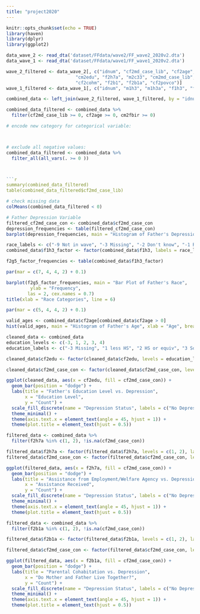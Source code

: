 ```yaml
---
title: "project2020"
---
```


```r
knitr::opts_chunk$set(echo = TRUE)
library(haven)
library(dplyr)
library(ggplot2)
```
```r
data_wave_2 <- read_dta('dataset/FFdata/wave2/FF_wave2_2020v2.dta')
data_wave_1 <- read_dta('dataset/FFdata/wave1/FF_wave1_2020v2.dta')
```

```r

wave_2_filtered <- data_wave_2[, c("idnum", "cf2md_case_lib", "cf2age", "cm2fbir", "cf2edu", 
                          "cm2edu", "f2h7a", "m2c33", "cm2md_case_lib", "cf2marm", 
                          "cf2cohm", "f2b1", "f2b1a", "cf2povco")]
wave_1_filtered <- data_wave_1[, c("idnum", "m1h3", "m1h3a", "f1h3", "f1h3a")]

combined_data <- left_join(wave_2_filtered, wave_1_filtered, by = "idnum") 

combined_data_filtered <- combined_data %>%
  filter(cf2md_case_lib >= 0, cf2age >= 0, cm2fbir >= 0)

# encode new category for categorical variable:



# exclude all negative values:
combined_data_filtered <- combined_data %>%
  filter_all(all_vars(. >= 0 ))



```r
summary(combined_data_filtered)
table(combined_data_filtered$cf2md_case_lib)
```


```r
# check missing data
colMeans(combined_data_filtered < 0)
```

```r
# Father Depression Variable
filtered_cf2md_case_con <- combined_data$cf2md_case_con
depression_frequencies <- table(filtered_cf2md_case_con)
barplot(depression_frequencies, main = "Histogram of Father's Depression", xlab = "Depression", ylab = "Frequency", names.arg = c(0, 1), ylim = c(0, max(depression_frequencies)))
```

```r
race_labels <- c("-9 Not in wave", "-3 Missing", "-2 Don't know", "-1 Refuse", "1 White", "2 Blck", "3 Asian", "4 AmInd", "5 Other") 
combined_data$f1h3_factor <- factor(combined_data$f1h3, labels = race_labels)

f2g5_factor_frequencies <- table(combined_data$f1h3_factor)

par(mar = c(7, 4, 4, 2) + 0.1)

barplot(f2g5_factor_frequencies, main = "Bar Plot of Father's Race", 
         ylab = "Frequency", 
        las = 2, cex.names = 0.7)
title(xlab = "Race Categories", line = 6)

par(mar = c(5, 4, 4, 2) + 0.1)
```

```r
valid_ages <- combined_data$cf2age[combined_data$cf2age > 0]
hist(valid_ages, main = "Histogram of Father's Age", xlab = "Age", breaks = 30)
```

```r
cleaned_data <- combined_data 
education_levels <- c(-3, 1, 2, 3, 4)
education_labels <- c("-3 Missing", "1 less HS", "2 HS or equiv", "3 Some coll, tech", "4 coll or grad")

cleaned_data$cf2edu <- factor(cleaned_data$cf2edu, levels = education_levels, labels = education_labels)

cleaned_data$cf2md_case_con <- factor(cleaned_data$cf2md_case_con, levels = c(0, 1))

ggplot(cleaned_data, aes(x = cf2edu, fill = cf2md_case_con)) + 
  geom_bar(position = "dodge") + 
  labs(title = "Father's Education Level vs. Depression",
       x = "Education Level",
       y = "Count") + 
  scale_fill_discrete(name = "Depression Status", labels = c("No Depression", "Depression")) +
  theme_minimal() +
  theme(axis.text.x = element_text(angle = 45, hjust = 1)) +
  theme(plot.title = element_text(hjust = 0.5))
```

```r
filtered_data <- combined_data %>%
  filter(f2h7a %in% c(1, 2), !is.na(cf2md_case_con))

filtered_data$f2h7a <- factor(filtered_data$f2h7a, levels = c(1, 2), labels = c("Yes", "No"))
filtered_data$cf2md_case_con <- factor(filtered_data$cf2md_case_con, levels = c(0, 1))

ggplot(filtered_data, aes(x = f2h7a, fill = cf2md_case_con)) + 
  geom_bar(position = "dodge") + 
  labs(title = "Assistance from Employment/Welfare Agency vs. Depression",
       x = "Assistance Received",
       y = "Count") + 
  scale_fill_discrete(name = "Depression Status", labels = c("No Depression", "Depression")) +
  theme_minimal() +
  theme(axis.text.x = element_text(angle = 45, hjust = 1)) +
  theme(plot.title = element_text(hjust = 0.5))
```

```r
filtered_data <- combined_data %>%
  filter(f2b1a %in% c(1, 2), !is.na(cf2md_case_con))

filtered_data$f2b1a <- factor(filtered_data$f2b1a, levels = c(1, 2), labels = c("Yes", "No"))

filtered_data$cf2md_case_con <- factor(filtered_data$cf2md_case_con, levels = c(0, 1))

ggplot(filtered_data, aes(x = f2b1a, fill = cf2md_case_con)) + 
  geom_bar(position = "dodge") + 
  labs(title = "Parental Cohabitation vs. Depression",
       x = "Do Mother and Father Live Together?",
       y = "Count") + 
  scale_fill_discrete(name = "Depression Status", labels = c("No Depression", "Depression")) +
  theme_minimal() +
  theme(axis.text.x = element_text(angle = 45, hjust = 1)) +
  theme(plot.title = element_text(hjust = 0.5))
```


